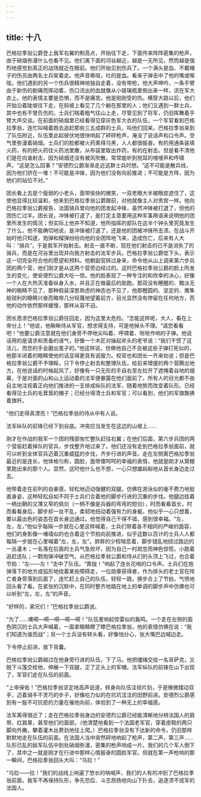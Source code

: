 ```yaml
---
---
---
```

title: 十八
---



巴格拉季翁公爵登上我军右翼的制高点，开始往下走，下面传来阵阵密集的枪声，由于硝烟弥漫什么也看不见。他们离下面的河谷越近，越是一无所见，然而越是强烈地感觉到真正的战场就近在眼前。他们开始见到伤兵了。一个满头是血、不戴帽子的伤员由两名士兵架着走。他声音嘶哑，吐的是血。看来子弹击中了他的嘴或喉咙。他们遇到的另一个伤兵很精神地独自走着，没有带枪，他大声呻吟，一条手臂由于新伤的剧痛而挥动着，伤口流出的血就像从小玻璃瓶里倒出来一样，流在军大衣上。他的表情主要是恐惧，而不是痛苦。他是刚刚受的伤。横穿大路以后，他们开始沿着陡坡往下走，在斜坡上看见了几个躺在那里的人；他们又遇到一群士兵，其中也有不曾负伤的。士兵们喘着粗气往山上走，尽管见到了将军，仍旧挥舞着手臂大声交谈。在前面的硝烟里已经看得见穿灰色军大衣的队伍，一个军官看到巴格拉季翁，连忙叫喊着跑去追赶那些三五成群的士兵，叫他们回来。巴格拉季翁来到了队伍附近，队伍里此起彼伏地很快响起了砰砰枪声，淹没了说话声和口令声。空气里弥漫着硝烟。士兵们的脸都被火药熏得乌黑，人人都很振奋。有的用通条装填火药，有的把火药往火药池里撒，从布袋里取出炸药，有的在射击。但是看不清他们是在向谁射击，因为硝烟还没有被风吹散。常常能听到悦耳的嗖嗖声和呼啸声。“这是怎么回事？”安德烈公爵渐渐走近这群士兵时想。“这不可能是散兵线，因为他们挤在一堆！不可能是冲锋，因为他们没有向前推进；不可能是方阵，因为他们的站位不对。”

团长看上去是个瘦弱的小老头，面带愉快的微笑，一双老眼大半被眼皮遮住了，这使他显得比较温和，他来到巴格拉季翁公爵跟前，对他就像主人对贵宾一样。他向巴格拉季翁公爵报告，法国骑兵曾向他的团发起冲锋，虽然冲锋被打退了，但他的团伤亡过半。团长说，冲锋被打退了，是打定主意要用这种军事用语来说明他的团里所发生的情况；但实际上他并不知道，他所指挥的部队在这半个钟头里究竟发生了什么，他不能确切地说，是冲锋被打退了，还是他的团被冲锋所击溃。在战斗开始时他只知道，炮弹和榴弹纷纷向他的全团阵地飞来，造成伤亡，后来有人大叫：“骑兵”，于是我军开始射击。射击一直不断，现在他们射击的已不是消失了的骑兵，而是在河谷里出现并向我方射击的法军步兵。巴格拉季翁公爵低下头，表示这一切完全符合他的愿望和预料。他朝副官转过身来，命令他从山上调来第六步兵团的两个营，他们刚才是从这两个营旁边经过的。这时巴格拉季翁公爵的脸上所发生的变化，使安德烈公爵大吃一惊。他的脸表现了一种专注的和欣幸的决心，好像一个人在大热天准备纵身入水，并且正在做最后的助跑。那双没有睡醒的、黯淡无神的眼睛不见了，那种假装深思熟虑的神态也不见了，他那瞪圆的、坚定的、鹰隼般锐利的眼睛兴奋而略带几分轻蔑地望着前方，目光显然没有停留在任何地方，而他的动作依然那样缓慢，那样从容不迫。



团长恳求巴格拉季翁公爵往回走，因为这里太危险。“怎能这样呢，大人，看在上帝分上！”他说，他瞅瞅侍从军官，想求得支持，可是他掉头不理。“请您看看吧！”他要公爵注意就在他们身旁不停地尖叫着、呼啸着、咝咝作响的子弹。他说话用的是请求和责备的语气，好像一个木匠对操起斧头的老爷说：“我们干惯了这活儿，而您的手会磨出茧子的。”他这样说，仿佛他自己不会被这些子弹打死似的，他那半闭着的眼睛使他的话显得更具有说服力。校官也和团长一齐来劝说；但是巴格拉季翁公爵不予理睬，只下令停止射击和整理队伍，给前来增援的两个营腾出地方。在他说话的时候起风了，好像有一只无形的手自右至左拉开了遮掩着谷地的烟幕，于是对面的山和山上运动着的法军便暴露在他们面前了。所有人的目光都不由自主地注视着正向他们推进的一支排成纵队的法军，随着地势而改变着队形。已经看得见士兵的毛茸茸的帽子；已经分得清士兵和军官；可以看到，他们的军旗飘拂着旗杆。

“他们走得真漂亮！”巴格拉季翁的侍从中有人说。

法军纵队的前锋已经下到谷底。冲突应当发生在这边的山坡上……

刚才在作战的我军一个团的残部匆忙整队赶往右翼；在他们后面，第六步兵团的两个营驱赶着掉队的官兵，步伐整齐地过来了。他们还没有走到巴格拉季翁面前，就可以听到全体官兵迈着沉重威猛的步伐，齐步行进的声音。走在左侧离巴格拉季翁最近的是连长，他体格匀称，圆脸，面带傻呵呵的幸福的表情，他就是刚才从窝棚里跑出来的那个人。显然，这时他什么也不想，一心只想雄赳赳地从首长身边走过去。

他带着走在前列的自豪感，轻松地迈动强健的双腿，仿佛在游泳似的毫不费力地挺直身姿，这种轻松自如不同于士兵们合着他的脚步行进的沉重的步伐。他腿边挂着一柄出鞘的又薄又窄的佩剑（一柄不像是兵器的弯弯的短剑），时而看看首长，时而看看身后，脚步却一丝不乱，柔韧地扭动着强有力的身躯。他似乎一心只想着，要以最出色的姿态在首长身边通过。他觉得自己干得不错，感到很幸福。“左，左，左，”他似乎每隔一步就在心里这样喊着，士兵们带着各不相同的严峻的面容，他们的身影像一堵墙似的也合着这个节拍向前推进，似乎这数以百计的士兵人人都每隔一步就在心里喊着“左，左，左”。胖胖的少校喘息着，脚步错乱地绕过路边的一丛灌木；一名落在后面的士兵气急败坏，因为自己一时疏忽而神色惊慌，小跑着追赶连队；一颗炮弹冲破空气，从巴格拉季翁公爵和侍从们的头顶上飞过，也合着节拍：“左——左！”击中了队伍。“靠拢！”响起了连长花哨的口令声。士兵们在炮弹落下的地方成弧形地绕着某些障碍走，一位勋章获得者，作为排头的老士官在阵亡者身旁落到后面了，连忙赶上自己的队伍，轻轻一跳，换步合上了节拍，气愤地回头看了看。在紧张的沉默中，在同时整齐地踏在地上的单调的脚步声中仿佛也可以听到“左，左，左”的声音。

“好样的，弟兄们！”巴格拉季翁公爵说。

“为了……噢嗬—嗬—嗬—嗬—嗬！”队伍里响起惊雷似的轰鸣。一个走在左侧的面色阴沉的士兵大声喊着，一面拿眼睛瞟了瞟巴格拉季翁，他的表情仿佛在说：“我们知道为谁而战”；另一个士兵没有转头看，好像怕分心，张大嘴巴边喊边走。

下令停止前进，放下背囊。

巴格拉季翁公爵越过在他身旁行进的队伍，下了马。他把缰绳交给一名哥萨克，又脱下斗篷交给他，伸展一下双腿，正了正头上的军帽。法军纵队的前锋在山下出现了，军官们走在队伍的前面。

“上帝保佑！”巴格拉季翁坚定地高声说道，转身向队伍注视片刻，于是微微摆动双手，迈着骑手不灵巧的步子，好像吃力似的在坑坑洼洼的田野前进。安德烈公爵感到有一股不可抗拒的力量在催他向前，体验到了一种无上的幸福感。

法军离得很近了；走在巴格拉季翁身边的安德烈公爵已经能清晰地分辨法国人的肩带、红肩章，甚至他们的面部。（他清楚地看到一个法国老军官，穿着皮鞋的两只脚向外撇，攀着灌木丛费劲地往上爬。）巴格拉季翁没有下达新的命令，仍旧那样默默地走在队伍的前面。在法国人当中突然砰地响起了枪声，第二声，第三声……队形已乱的敌军队伍中到处硝烟弥漫，密集的枪声响成一片。我们的几个军人倒下了，其中之一就是刚才在行进中那样心情振奋的圆脸军官。但就在第一声枪响的那一瞬间，巴格拉季翁回头大叫：“乌拉！”

“乌拉——拉！”我们的战线上响遍了悠长的呐喊声，我们的人有的冲到了巴格拉季翁前面，我军不再保持队形，争先恐后、斗志昂扬地向山下扑去，追逐溃不成军的法国人。